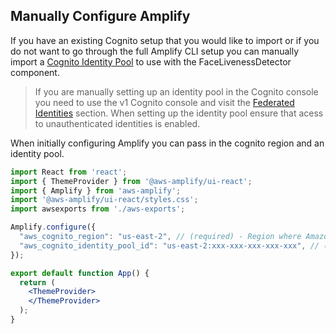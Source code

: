 ## Manually Configure Amplify

If you have an existing Cognito setup that you would like to import or if you do not want to go through the full Amplify CLI setup you can manually import a [Cognito Identity Pool](https://docs.aws.amazon.com/cognito/latest/developerguide/identity-pools.html) to use with the FaceLivenessDetector component.

> If you are manually setting up an identity pool in the Cognito console you need to use the v1 Cognito console and visit the [Federated Identities](console.aws.amazon.com/cognito/federated) section. When setting up the identity pool ensure that acess to unauthenticated identities is enabled.

When initially configuring Amplify you can pass in the cognito region and an identity pool.

```jsx
import React from 'react';
import { ThemeProvider } from '@aws-amplify/ui-react';
import { Amplify } from 'aws-amplify';
import '@aws-amplify/ui-react/styles.css';
import awsexports from './aws-exports';

Amplify.configure({
  "aws_cognito_region": "us-east-2", // (required) - Region where Amazon Cognito project was created
  "aws_cognito_identity_pool_id": "us-east-2:xxx-xxx-xxx-xxx-xxx", // (required) - the pool region should match the cognito region
});

export default function App() {
  return (
    <ThemeProvider>
    </ThemeProvider>
  );
}
```
